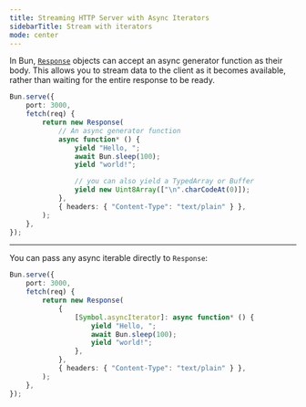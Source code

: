 ```yaml
---
title: Streaming HTTP Server with Async Iterators
sidebarTitle: Stream with iterators
mode: center
---
```


In Bun, [`Response`](https://developer.mozilla.org/en-US/docs/Web/API/Response) objects can accept an async generator function as their body. This allows you to stream data to the client as it becomes available, rather than waiting for the entire response to be ready.

```ts stream-iterator.ts icon="/icons/typescript.svg"
Bun.serve({
	port: 3000,
	fetch(req) {
		return new Response(
			// An async generator function
			async function* () {
				yield "Hello, ";
				await Bun.sleep(100);
				yield "world!";

				// you can also yield a TypedArray or Buffer
				yield new Uint8Array(["\n".charCodeAt(0)]);
			},
			{ headers: { "Content-Type": "text/plain" } },
		);
	},
});
```

---

You can pass any async iterable directly to `Response`:

```ts stream-iterator.ts icon="/icons/typescript.svg"
Bun.serve({
	port: 3000,
	fetch(req) {
		return new Response(
			{
				[Symbol.asyncIterator]: async function* () {
					yield "Hello, ";
					await Bun.sleep(100);
					yield "world!";
				},
			},
			{ headers: { "Content-Type": "text/plain" } },
		);
	},
});
```
